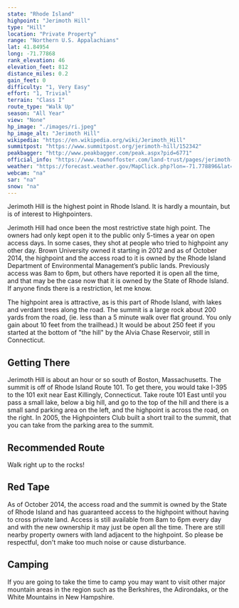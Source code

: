 ```yaml
---
state: "Rhode Island"
highpoint: "Jerimoth Hill"
type: "Hill"
location: "Private Property"
range: "Northern U.S. Appalachians"
lat: 41.84954
long: -71.77868
rank_elevation: 46
elevation_feet: 812
distance_miles: 0.2
gain_feet: 0
difficulty: "1, Very Easy"
effort: "1, Trivial"
terrain: "Class I"
route_type: "Walk Up"
season: "All Year"
view: "None"
hp_image: "./images/ri.jpeg"
hp_image_alt: "Jerimoth Hill"
wikipedia: "https://en.wikipedia.org/wiki/Jerimoth_Hill"
summitpost: "https://www.summitpost.org/jerimoth-hill/152342"
peakbagger: "http://www.peakbagger.com/peak.aspx?pid=6771"
official_info: "https://www.townoffoster.com/land-trust/pages/jerimoth-hill"
weather: "https://forecast.weather.gov/MapClick.php?lon=-71.778896&lat=41.849603"
webcam: "na"
sar: "na"
snow: "na"
---
```


Jerimoth Hill is the highest point in Rhode Island. It is hardly a mountain, but is of interest to Highpointers.

Jerimoth Hill had once been the most restrictive state high point. The owners had only kept open it to the public only 5-times a year on open access days. In some cases, they shot at people who tried to highpoint any other day. Brown University owned it starting in 2012 and as of October 2014, the highpoint and the access road to it is owned by the Rhode Island Department of Environmental Management’s public lands.  Previously access was 8am to 6pm, but others have reported it is open all the time, and that may be the case now that it is owned by the State of Rhode Island.  If anyone finds there is a restriction, let me know.

The highpoint area is attractive, as is this part of Rhode Island, with lakes and verdant trees along the road. The summit is a large rock about 200 yards from the road, (ie. less than a 5 minute walk over flat ground. You only gain about 10 feet from the trailhead.) It would be about 250 feet if you started at the bottom of "the hill" by the Alvia Chase Reservoir, still in Connecticut.

## Getting There
Jerimoth Hill is about an hour or so south of Boston, Massachusetts. The summit is off of Rhode Island Route 101. To get there, you would take I-395 to the 101 exit near East Killingly, Connecticut. Take route 101 East until you pass a small lake, below a big hill, and go to the top of the hill and there is a small sand parking area on the left, and the highpoint is across the road, on the right. In 2005, the Highpointers Club built a short trail to the summit, that you can take from the parking area to the summit.

## Recommended Route
Walk right up to the rocks!

## Red Tape
As of October 2014, the access road and the summit is owned by the State of Rhode Island and has guaranteed access to the highpoint without having to cross private land. Access is still available from 8am to 6pm every day and with the new ownership it may just be open all the time.  There are still nearby property owners with land adjacent to the highpoint. So please be respectful, don't make too much noise or cause disturbance.

## Camping
If you are going to take the time to camp you may want to visit other major mountain areas in the region such as the Berkshires, the Adirondaks, or the White Mountains in New Hampshire.
